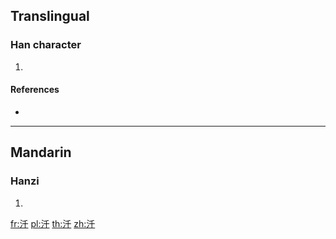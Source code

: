 ==Translingual==

===Han character===
{{Han char|rn=85|rad=水|as=03|sn=6|four=|canj=EHJ|ids=⿰氵千}}

# {{defn|Han|sort=水03}}

====References====
* {{Han ref|kx=0605.120|dkj=17131|hdz=31552.040|uh=6C58|ud=27736}}

----

==Mandarin==

===Hanzi===
{{cmn-hanzi|pin=[[qiān]] ([[qian1]]), [[wā]] ([[wa1]]), [[wù]] ([[wu4]]), [[yū]] ([[yu1]])|wg=ch'ien<sup>1</sup>, wa<sup>1</sup>, wu<sup>4</sup>, yü<sup>1</sup>}}

# {{defn|lang=cmn|sort=水03}}

[[fr:汘]]
[[pl:汘]]
[[th:汘]]
[[zh:汘]]